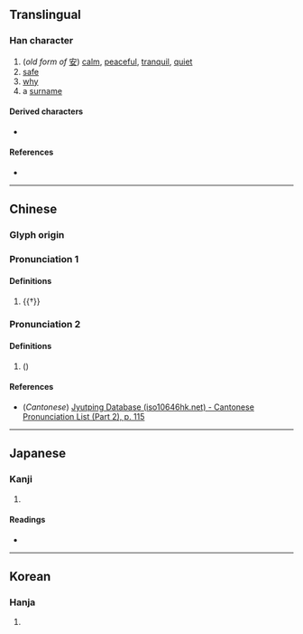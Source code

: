 {{character info}}
==Translingual==

===Han character===
{{Han char|rn=9|rad=人|as=06|sn=8|four=23244|canj=OJV|ids=⿰亻安}}

# (''old form of'' [[安]]) [[calm]], [[peaceful]], [[tranquil]], [[quiet]]
# [[safe]]
# [[why]]
# a [[surname]]

====Derived characters====
* {{l|mul|[[𫪢]]}}

====References====
* {{Han ref|kx=0102.060|dkj=00595|dj=0216.060|hdz=10154.040|uh=4F92|ud=20370|bh=CBC8|bd=52168}}

----

==Chinese==
{{zh-forms}}

===Glyph origin===
{{Han etym}}

===Pronunciation 1===
{{zh-pron
|m=ān
|c=on1,ngon1
|mc=y
|oc=y
|ma=
|cat=a
}}

====Definitions====
{{zh-hanzi}}

# {{†}} {{zh-alt-form|安|[[tranquil]]; [[comfortable]]}}

===Pronunciation 2===
{{zh-pron
|m=ǎn
|cat=a
}}

====Definitions====
{{zh-hanzi}}

# {{zh-only|侒侒|not [[afraid]]}} (''{{w|Jiyun}}'')

====References====
* (''Cantonese'') [http://www.iso10646hk.net/jp/document/download.jsp Jyutping Database (iso10646hk.net) - Cantonese Pronunciation List (Part 2), p. 115]

----

==Japanese==

===Kanji===
{{ja-kanji|grade=|rs=人06}}

# {{rfdef|ja|sort=人06}}

====Readings====
* {{ja-readings|on=あん|kun=やす-らか}}

----

==Korean==

===Hanja===
{{ko-hanja|hangeul=안|rv=an|mr=an}}

# {{rfdef|ko|sort=人06}}